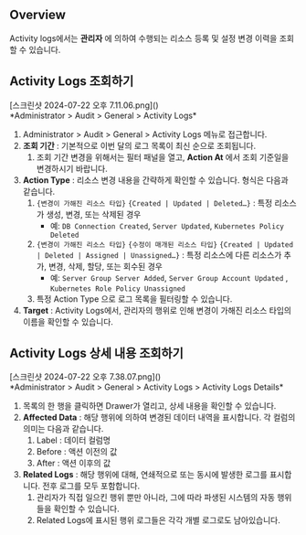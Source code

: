 ## Overview
Activity logs에서는  **관리자** 에 의하여 수행되는 리소스 등록 및 설정 변경 이력을 조회할 수 있습니다.



## Activity Logs 조회하기
<p align="center">
<div>[스크린샷 2024-07-22 오후 7.11.06.png]()</div>
*Administrator &gt; Audit &gt; General &gt; Activity Logs*
</p>

1. Administrator &gt; Audit &gt; General &gt; Activity Logs 메뉴로 접근합니다.
2.  **조회 기간**  : 기본적으로 이번 달의 로그 목록이 최신 순으로 조회됩니다.
    1. 조회 기간 변경을 위해서는 필터 패널을 열고,  **Action At**  에서 조회 기준일을 변경하시기 바랍니다.
3.  **Action Type**  : 리소스 변경 내용을 간략하게 확인할 수 있습니다. 형식은 다음과 같습니다.
    1. `{변경이 가해진 리소스 타입}` `{Created | Updated | Deleted…}` : 특정 리소스가 생성, 변경, 또는 삭제된 경우
        * 예: `DB Connection Created`, `Server Updated`, `Kubernetes Policy Deleted`
    2. `{변경이 가해진 리소스 타입}` `{수정이 매개된 리소스 타입}` `{Created | Updated | Deleted | Assigned | Unassigned…}` : 특정 리소스에 다른 리소스가 추가, 변경, 삭제, 할당, 또는 회수된 경우
        * 예: `Server Group Server Added`, `Server Group Account Updated` , `Kubernetes Role Policy Unassigned`
    3. 특정 Action Type 으로 로그 목록을 필터링할 수 있습니다.
4.  **Target**  : Activity Logs에서, 관리자의 행위로 인해 변경이 가해진 리소스 타입의 이름을 확인할 수 있습니다.



## Activity Logs 상세 내용 조회하기
<p align="center">
<div>[스크린샷 2024-07-22 오후 7.38.07.png]()</div>
*Administrator &gt; Audit &gt; General &gt; Activity Logs &gt; Activity Logs Details*
</p>

1. 목록의 한 행을 클릭하면 Drawer가 열리고, 상세 내용을 확인할 수 있습니다.
2.  **Affected Data**  : 해당 행위에 의하여 변경된 데이터 내역을 표시합니다. 각 컬럼의 의미는 다음과 같습니다.
    1. Label : 데이터 컬럼명
    2. Before : 액션 이전의 값
    3. After : 액션 이후의 값
3.  **Related Logs**  : 해당 행위에 대해, 연쇄적으로 또는 동시에 발생한 로그를 표시합니다. 전후 로그를 모두 포함합니다.
    1. 관리자가 직접 일으킨 행위 뿐만 아니라, 그에 따라 파생된 시스템의 자동 행위들을 확인할 수 있습니다.
    2. Related Logs에 표시된 행위 로그들은 각각 개별 로그로도 남아있습니다.
